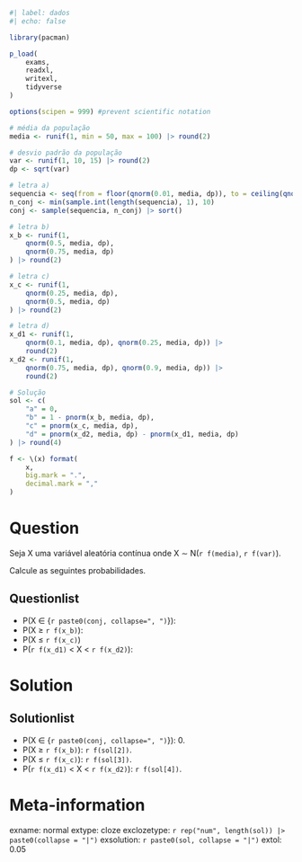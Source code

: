 ```r
#| label: dados
#| echo: false

library(pacman)

p_load(
    exams,
    readxl,
    writexl,
    tidyverse
)

options(scipen = 999) #prevent scientific notation

# média da população
media <- runif(1, min = 50, max = 100) |> round(2)

# desvio padrão da população
var <- runif(1, 10, 15) |> round(2)
dp <- sqrt(var)

# letra a)
sequencia <- seq(from = floor(qnorm(0.01, media, dp)), to = ceiling(qnorm(0.99, media, dp)), by = 1)
n_conj <- min(sample.int(length(sequencia), 1), 10)
conj <- sample(sequencia, n_conj) |> sort()

# letra b)
x_b <- runif(1,
    qnorm(0.5, media, dp),
    qnorm(0.75, media, dp)
) |> round(2)

# letra c)
x_c <- runif(1,
    qnorm(0.25, media, dp),
    qnorm(0.5, media, dp)
) |> round(2)

# letra d)
x_d1 <- runif(1,
    qnorm(0.1, media, dp), qnorm(0.25, media, dp)) |>
    round(2)
x_d2 <- runif(1,
    qnorm(0.75, media, dp), qnorm(0.9, media, dp)) |>
    round(2)

# Solução
sol <- c(
    "a" = 0,
    "b" = 1 - pnorm(x_b, media, dp),
    "c" = pnorm(x_c, media, dp),
    "d" = pnorm(x_d2, media, dp) - pnorm(x_d1, media, dp)
) |> round(4)

f <- \(x) format(
    x,
    big.mark = ".",
    decimal.mark = ","
)
```

Question
========

Seja X uma variável aleatória contínua onde X &sim; N(`r f(media)`, `r f(var)`). 

Calcule as seguintes probabilidades.

Questionlist
------------

* P(X &isin; {`r paste0(conj, collapse=", ")`}): 
* P(X &ge; `r f(x_b)`): 
* P(X &le; `r f(x_c)`)
* P(`r f(x_d1)` < X < `r f(x_d2)`):

Solution
========

Solutionlist
-------------

* P(X &isin; {`r paste0(conj, collapse=", ")`}): 0.
* P(X &ge; `r f(x_b)`): `r f(sol[2])`.
* P(X &le; `r f(x_c)`): `r f(sol[3])`.
* P(`r f(x_d1)` < X < `r f(x_d2)`): `r f(sol[4])`.


Meta-information
================
exname: normal
extype: cloze
exclozetype: `r rep("num", length(sol)) |> paste0(collapse = "|")`
exsolution: `r paste0(sol, collapse = "|")`
extol: 0.05